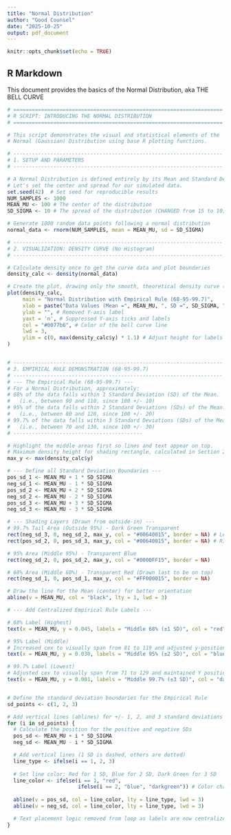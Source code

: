 ---
title: "Normal Distribution"
author: "Good Counsel"
date: "2025-10-25"
output: pdf_document
---

```{r setup, include=FALSE}
knitr::opts_chunk$set(echo = TRUE)
```

## R Markdown

This document provides the basics of the Normal Distribution, aka THE BELL CURVE

```{r cars}
# ====================================================================
# R SCRIPT: INTRODUCING THE NORMAL DISTRIBUTION
# ====================================================================

# This script demonstrates the visual and statistical elements of the
# Normal (Gaussian) Distribution using base R plotting functions.

# --------------------------------------------------------------------
# 1. SETUP AND PARAMETERS
# --------------------------------------------------------------------

# A Normal Distribution is defined entirely by its Mean and Standard Deviation.
# Let's set the center and spread for our simulated data.
set.seed(42)  # Set seed for reproducible results
NUM_SAMPLES <- 1000
MEAN_MU <- 100 # The center of the distribution
SD_SIGMA <- 10 # The spread of the distribution (CHANGED from 15 to 10)

# Generate 1000 random data points following a normal distribution
normal_data <- rnorm(NUM_SAMPLES, mean = MEAN_MU, sd = SD_SIGMA)

# --------------------------------------------------------------------
# 2. VISUALIZATION: DENSITY CURVE (No Histogram)
# --------------------------------------------------------------------

# Calculate density once to get the curve data and plot boundaries
density_calc <- density(normal_data)

# Create the plot, drawing only the smooth, theoretical density curve (the "bell curve").
plot(density_calc,
     main = "Normal Distribution with Empirical Rule (68-95-99.7)",
     xlab = paste("Data Values (Mean =", MEAN_MU, ", SD =", SD_SIGMA, ")"),
     ylab = "", # Removed Y-axis label
     yaxt = 'n', # Suppressed Y-axis ticks and labels
     col = "#0077b6", # Color of the bell curve line
     lwd = 3,
     ylim = c(0, max(density_calc$y) * 1.1) # Adjust height for labels
)


# --------------------------------------------------------------------
# 3. EMPIRICAL RULE DEMONSTRATION (68-95-99.7)
# --------------------------------------------------------------------
# --- The Empirical Rule (68-95-99.7) ---
# For a Normal Distribution, approximately:
# 68% of the data falls within 1 Standard Deviation (SD) of the Mean.
#   (i.e., between 90 and 110, since 100 +/- 10)
# 95% of the data falls within 2 Standard Deviations (SDs) of the Mean.
#   (i.e., between 80 and 120, since 100 +/- 20)
# 99.7% of the data falls within 3 Standard Deviations (SDs) of the Mean.
#   (i.e., between 70 and 130, since 100 +/- 30)
# ------------------------------------------

# Highlight the middle areas first so lines and text appear on top.
# Maximum density height for shading rectangle, calculated in Section 2.
max_y <- max(density_calc$y)

# --- Define all Standard Deviation Boundaries ---
pos_sd_1 <- MEAN_MU + 1 * SD_SIGMA
neg_sd_1 <- MEAN_MU - 1 * SD_SIGMA
pos_sd_2 <- MEAN_MU + 2 * SD_SIGMA
neg_sd_2 <- MEAN_MU - 2 * SD_SIGMA
pos_sd_3 <- MEAN_MU + 3 * SD_SIGMA
neg_sd_3 <- MEAN_MU - 3 * SD_SIGMA

# --- Shading Layers (Drawn from outside-in) ---
# 99.7% Tail Area (Outside 95%) - Dark Green Transparent
rect(neg_sd_3, 0, neg_sd_2, max_y, col = "#00640015", border = NA) # Left Tail (-3 to -2 SD)
rect(pos_sd_2, 0, pos_sd_3, max_y, col = "#00640015", border = NA) # Right Tail (+2 to +3 SD)

# 95% Area (Middle 95%) - Transparent Blue
rect(neg_sd_2, 0, pos_sd_2, max_y, col = "#0000FF15", border = NA)

# 68% Area (Middle 68%) - Transparent Red (Drawn last to be on top)
rect(neg_sd_1, 0, pos_sd_1, max_y, col = "#FF000015", border = NA)

# Draw the line for the Mean (center) for better orientation
abline(v = MEAN_MU, col = "black", lty = 1, lwd = 3)

# --- Add Centralized Empirical Rule Labels ---

# 68% Label (Highest)
text(x = MEAN_MU, y = 0.045, labels = "Middle 68% (±1 SD)", col = "red", font = 2, cex = 1) 

# 95% Label (Middle)
# Increased cex to visually span from 81 to 119 and adjusted y-position for clearance.
text(x = MEAN_MU, y = 0.030, labels = "Middle 95% (±2 SD)", col = "blue", font = 2, cex = 1.8) 

# 99.7% Label (Lowest)
# Adjusted cex to visually span from 71 to 129 and maintained Y position.
text(x = MEAN_MU, y = 0.001, labels = "Middle 99.7% (±3 SD)", col = "darkgreen", font = 2, cex = 2.4) 


# Define the standard deviation boundaries for the Empirical Rule
sd_points <- c(1, 2, 3)

# Add vertical lines (ablines) for +/- 1, 2, and 3 standard deviations (SDs)
for (i in sd_points) {
  # Calculate the position for the positive and negative SDs
  pos_sd <- MEAN_MU + i * SD_SIGMA
  neg_sd <- MEAN_MU - i * SD_SIGMA

  # Add vertical lines (1 SD is dashed, others are dotted)
  line_type <- ifelse(i == 1, 2, 3)
  
  # Set line color: Red for 1 SD, Blue for 2 SD, Dark Green for 3 SD
  line_color <- ifelse(i == 1, "red", 
                       ifelse(i == 2, "blue", "darkgreen")) # Color changed here
  
  abline(v = pos_sd, col = line_color, lty = line_type, lwd = 3)
  abline(v = neg_sd, col = line_color, lty = line_type, lwd = 3)

  # Text placement logic removed from loop as labels are now centralized above the curve.
}


```



```{r pressure, echo=FALSE}

```


